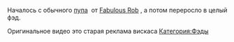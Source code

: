 {{Фэды
|title1=Сыркис
|image1=[[Файл:2017-12-01_14-53-04.png|thumb|left|250px]]
|плейлист=
[https://www.youtube.com/playlist?list=PL_fesBgFvMZL2VXAgu4ylsaaIiFCX61v5 Ссылка на плейлист]
}}

Началось с обычного [https://youtu.be/x9cOUazH3zQ пупа]  от [[ Fabulous Rob]] , а потом переросло в целый фэд. 

Оригинальное видео это старая реклама вискаса
[[Категория:Фэды]]